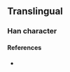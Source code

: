 {{character info/new}}
==Translingual==

===Han character===
{{Han char|rn=93|rad=牛|as=12|sn=16|four=22527|canj=HQHKB|ids=⿰牜喬}}

====References====
* {{Han ref|kx=0704.210|dkj=20175|hdz=31820.020|uh=729E|ud=29342|bh=EA5A|bd=59994}}
